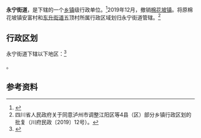 {{中国乡级行政区|51/05/03/002/000
| 政府驻地 = 永宁路328号
| 电话区号 = 830
}}

'''永宁街道'''，是{{PRC admin/fullname|51/05/03/002/000|3}}下辖的一个[[乡镇|乡镇]]级行政单位。<ref>{{PRC admin/ref sgc|{{PRC admin/parent|51/05/03/002/000}}}}</ref>2019年12月，撤销[[棉花坡镇|棉花坡镇]]。将原棉花坡镇安富村和[[东升街道|东升街道]]五顶村所属行政区域划归永宁街道管辖。<ref>四川省人民政府关于同意泸州市调整江阳区等4县（区）部分乡镇行政区划的批复（川府民政〔2019〕12号）。</ref>

== 行政区划 ==

永宁街道下辖以下地区：<ref>{{PRC admin/ref sgc|51/05/03/002/000}}</ref>

{{PRC admin/children|51/05/03/002/000}}。

== 参考资料 ==

{{reflist}}

{{PRC admin/navcat|51/05/03/002/000}}